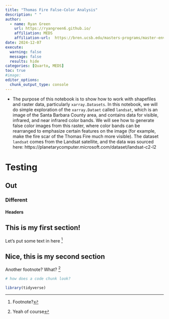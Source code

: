 ```yaml
---
title: "Thomas Fire False-Color Analysis"
description: " "
author: 
  - name: Ryan Green
    url: https://ryangreen6.github.io/
    affiliation: MEDS
    affiliation-url:  https://bren.ucsb.edu/masters-programs/master-environmental-data-science
date: 2024-12-07
execute:
  warning: false
  message: false
  results: hide
categories: [Quarto, MEDS]
toc: true
#image:
editor_options: 
  chunk_output_type: console
---
```



- The purpose of this notebook is to show how to work with shapefiles and raster data, particularly `xarray.Datasets`. In this notebook, we will do simple exploration of the `xarray.Dataet` called `landsat`, which is an image of the Santa Barbara County area, and contains data for visible, infrared, and near infrared color bands. We will see how to generate false color images from this raster, where color bands can be rearranged to emphasize certain features on the image (for example, make the fire scar of the Thomas Fire much more visible). The dataset `landsat` comes from the Landsat satellite, and the data was sourced here: https://planetarycomputer.microsoft.com/dataset/landsat-c2-l2

# Testing
## Out
### Different 
#### Headers



## This is my first section!

Let's put some text in here [^1]


## Nice, this is my second section

Another footnote? What? [^2]

[^1]: Footnote?
[^2]: Yeah of course


```r
# how does a code chunk look?

library(tidyverse)


```



















